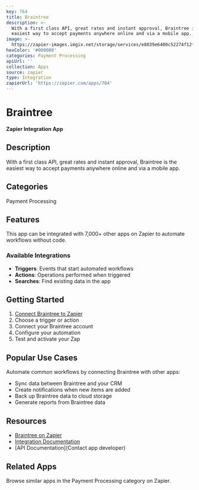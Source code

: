 ```yaml
---
key: 764
title: Braintree
description: >-
  With a first class API, great rates and instant approval, Braintree is the
  easiest way to accept payments anywhere online and via a mobile app.
image: >-
  https://zapier-images.imgix.net/storage/services/e8039e6400c52274f12fd1806d4ace6c.jpeg?auto=format%2Ccompress&ixlib=python-3.0.0&q=50
hexColor: '#000000'
categories: Payment Processing
apiUrl: ''
collection: Apps
source: zapier
type: Integration
zapierUrl: 'https://zapier.com/apps/764'
---
```

# Braintree

**Zapier Integration App**

## Description

With a first class API, great rates and instant approval, Braintree is the easiest way to accept payments anywhere online and via a mobile app.

## Categories

Payment Processing

## Features

This app can be integrated with 7,000+ other apps on Zapier to automate workflows without code.

### Available Integrations

- **Triggers**: Events that start automated workflows
- **Actions**: Operations performed when triggered
- **Searches**: Find existing data in the app

## Getting Started

1. [Connect Braintree to Zapier](https://zapier.com/apps/764)
2. Choose a trigger or action
3. Connect your Braintree account
4. Configure your automation
5. Test and activate your Zap

## Popular Use Cases

Automate common workflows by connecting Braintree with other apps:

- Sync data between Braintree and your CRM
- Create notifications when new items are added
- Back up Braintree data to cloud storage
- Generate reports from Braintree data

## Resources

- [Braintree on Zapier](https://zapier.com/apps/764)
- [Integration Documentation](https://zapier.com/apps/764/integrations)
- [API Documentation](Contact app developer)

## Related Apps

Browse similar apps in the Payment Processing category on Zapier.
